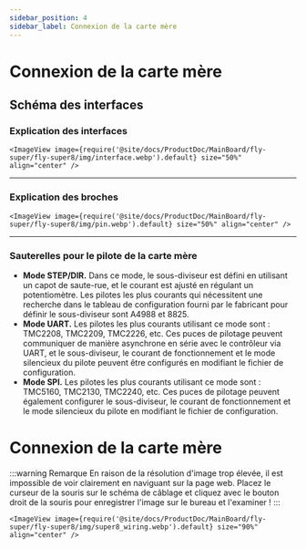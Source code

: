 ```yaml
---
sidebar_position: 4
sidebar_label: Connexion de la carte mère
---
```


# Connexion de la carte mère

## Schéma des interfaces

### Explication des interfaces

    <ImageView image={require('@site/docs/ProductDoc/MainBoard/fly-super/fly-super8/img/interface.webp').default} size="50%" align="center" />

----

### Explication des broches

    <ImageView image={require('@site/docs/ProductDoc/MainBoard/fly-super/fly-super8/img/pin.webp').default} size="50%" align="center" />

---

### Sauterelles pour le pilote de la carte mère

* **Mode STEP/DIR.** Dans ce mode, le sous-diviseur est défini en utilisant un capot de saute-rue, et le courant est ajusté en régulant un potentiomètre. Les pilotes les plus courants qui nécessitent une recherche dans le tableau de configuration fourni par le fabricant pour définir le sous-diviseur sont A4988 et 8825.
* **Mode UART.** Les pilotes les plus courants utilisant ce mode sont : TMC2208, TMC2209, TMC2226, etc. Ces puces de pilotage peuvent communiquer de manière asynchrone en série avec le contrôleur via UART, et le sous-diviseur, le courant de fonctionnement et le mode silencieux du pilote peuvent être configurés en modifiant le fichier de configuration.
* **Mode SPI.** Les pilotes les plus courants utilisant ce mode sont : TMC5160, TMC2130, TMC2240, etc. Ces puces de pilotage peuvent également configurer le sous-diviseur, le courant de fonctionnement et le mode silencieux du pilote en modifiant le fichier de configuration.

# Connexion de la carte mère

:::warning Remarque
En raison de la résolution d'image trop élevée, il est impossible de voir clairement en naviguant sur la page web. Placez le curseur de la souris sur le schéma de câblage et cliquez avec le bouton droit de la souris pour enregistrer l'image sur le bureau et l'examiner !
:::

    <ImageView image={require('@site/docs/ProductDoc/MainBoard/fly-super/fly-super8/img/super8_wiring.webp').default} size="90%" align="center" />